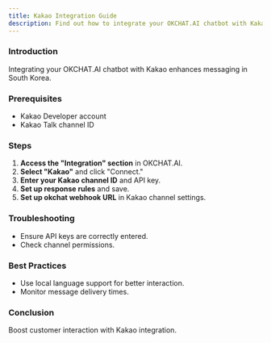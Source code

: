 ```yaml
---
title: Kakao Integration Guide
description: Find out how to integrate your OKCHAT.AI chatbot with Kakao for enhanced messaging in South Korea.
---
```


### Introduction

Integrating your OKCHAT.AI chatbot with Kakao enhances messaging in South Korea.

### Prerequisites

- Kakao Developer account
- Kakao Talk channel ID

### Steps

1. **Access the "Integration" section** in OKCHAT.AI.
2. **Select "Kakao"** and click "Connect."
3. **Enter your Kakao channel ID** and API key.
4. **Set up response rules** and save.
5. **Set up okchat webhook URL** in Kakao channel settings.

### Troubleshooting

- Ensure API keys are correctly entered.
- Check channel permissions.

### Best Practices

- Use local language support for better interaction.
- Monitor message delivery times.

### Conclusion

Boost customer interaction with Kakao integration.
